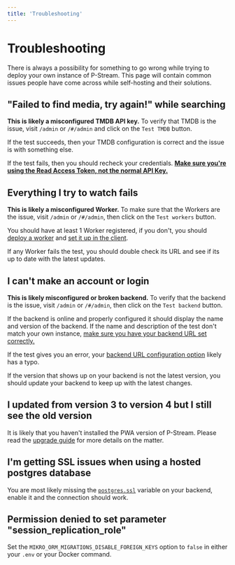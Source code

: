 ```yaml
---
title: 'Troubleshooting'
---
```


# Troubleshooting

There is always a possibility for something to go wrong while trying to deploy your own instance of P-Stream. This page will contain common issues people have come across while self-hosting and their solutions.

## "Failed to find media, try again!" while searching

**This is likely a misconfigured TMDB API key.** To verify that TMDB is the issue, visit `/admin` or `/#/admin` and click on the `Test TMDB` button.

If the test succeeds, then your TMDB configuration is correct and the issue is with something else.

If the test fails, then you should recheck your credentials. [**Make sure you're using the Read Access Token, not the normal API Key.**](https://www.themoviedb.org/settings/api#v4_auth_key)

## Everything I try to watch fails

**This is likely a misconfigured Worker.** To make sure that the Workers are the issue, visit `/admin` or `/#/admin`, then click on the `Test workers` button.

You should have at least 1 Worker registered, if you don't, you should [deploy a worker](../proxy/deploy.mdx) and [set it up in the client](../client/configuration.mdx#vite-cors-proxy-url).

If any Worker fails the test, you should double check its URL and see if its up to date with the latest updates.

## I can't make an account or login

**This is likely misconfigured or broken backend.** To verify that the backend is the issue, visit `/admin` or `/#/admin`, then click on the `Test backend` button.

If the backend is online and properly configured it should display the name and version of the backend. If the name and description of the test don't match your own instance, [make sure you have your backend URL set correctly.](../client/configuration.mdx#vite-backend-url)

If the test gives you an error, your [backend URL configuration option](../client/configuration.mdx#vite-backend-url) likely has a typo.

If the version that shows up on your backend is not the latest version, you should update your backend to keep up with the latest changes.

## I updated from version 3 to version 4 but I still see the old version

It is likely that you haven't installed the PWA version of P-Stream. Please read the [upgrade guide](../client/upgrade.mdx) for more details on the matter.

## I'm getting SSL issues when using a hosted postgres database

You are most likely missing the [`postgres.ssl`](../backend/configuration.mdx#postgres-ssl) variable on your backend, enable it and the connection should work.

## Permission denied to set parameter "session_replication_role"

Set the `MIKRO_ORM_MIGRATIONS_DISABLE_FOREIGN_KEYS` option to `false` in either your `.env` or your Docker command.

